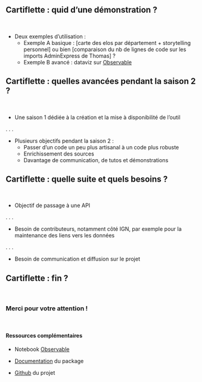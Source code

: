 ## Cartiflette : quid d'une démonstration ?

<!--
Tout ça c'est bien gentil, mais vous n'allez pas me croire sur parole !
Avant de chercher à vous recruter sur le projet, regardez à quoi ça ressemble.
-->

<br>

- Deux exemples d'utilisation :
    + Exemple A basique : [carte des elos par département + storytelling personnel] ou bien [comparaison du nb de lignes de code sur les imports AdminExpress de Thomas] ?
    + Exemple B avancé : dataviz sur [Observable](https://observablehq.com/@linogaliana/cartiflette-demo)

## Cartiflette : quelles avancées pendant la saison 2 ?

<br>

- Une saison 1 dédiée à la création et la mise à disponibilité de l'outil

. . .

- Plusieurs objectifs pendant la saison 2 :
    + Passer d'un code un peu plus artisanal à un code plus robuste
    + Enrichissement des sources
    + Davantage de communication, de tutos et démonstrations

## Cartiflette : quelle suite et quels besoins ?

<br>

- Objectif de passage à une API

. . .

- Besoin de contributeurs, notamment côté IGN, par exemple pour la maintenance des liens vers les données

. . .

- Besoin de communication et diffusion sur le projet

## Cartiflette : fin ?

<br>

### Merci pour votre attention !

<br>

#### Ressources complémentaires

- Notebook [Observable](https://observablehq.com/@linogaliana/cartiflette-demo)

- [Documentation](https://linogaliana.github.io/cartiflette-website/) du package

- [Github](https://github.com/InseeFrLab/cartiflette/) du projet
